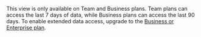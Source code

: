 <Note>

This view is only available on Team and Business plans. Team plans can access the last 7 days of data, while Business plans can access the last 90 days. To enable extended data access, upgrade to the <a href="https://sentry.io/pricing/" target="_blank">Business or Enterprise plan</a>.

</Note>

